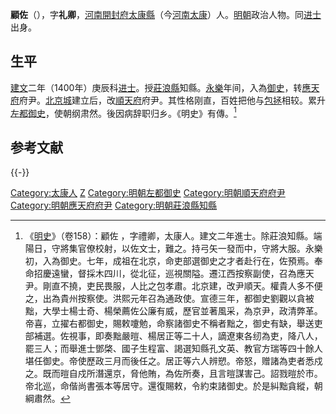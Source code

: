 {{Otheruses|other=名为顧佐的其他人物|顧佐}}
{{明清人物信息框
| 姓名 = 顧佐
| 原名 =
| 圖片名稱= Gu Zuo.png
| 圖片大小 = 220px
| 圖片說明 = 明《[[三才圖會|三才圖會]]》之顧佐像
| 最高職務 = 都察院左都御史
| 國家 = 大明
| 爵位 =
| 籍貫 = [[河南|河南]][[太康縣|太康縣]]
| 族裔 = 漢族
| 旗籍 = 
| 字號 = 
| 諡號 = 
| 出生日期 = 1376
| 出生地點 = 
| 逝世日期 = [[正统_(年号)|正統]]十一年（1446年）
| 逝世地點 = 
| 墓葬 =
| 配偶 =
| 親屬 = 
| 出身 = 
*建文二年庚辰科同進士出身
| 經歷 = 
| 著作 =
}}

'''顧佐'''（{{bd|1376年||1446年|catIdx=Gu顧}}），字'''礼卿'''，[[河南承宣布政使司|河南]][[開封府|開封府]][[太康縣|太康縣]]（今[[河南|河南]][[太康|太康]]）人。[[明朝|明朝]]政治人物。同[[进士|进士]]出身。

==生平==
[[建文|建文]]二年（1400年）庚辰科[[进士|进士]]。授[[莊浪縣|莊浪縣]]知縣。[[永乐_(明朝)|永樂]]年间，入為[[御史|御史]]，转[[應天府|應天府]]府尹。[[北京城|北京城]]建立后，改[[順天府|順天府]]府尹。其性格刚直，百姓把他与[[包拯|包拯]]相较。累升[[左都御史|左都御史]]，使朝纲肃然。後因病辞职归乡。《明史》有傳。<ref>《[[明史|明史]]》（卷158）：顧佐 ，字禮卿，太康人。建文二年進士。除莊浪知縣。端陽日，守將集官僚校射，以佐文士，難之。持弓矢一發而中，守將大服。永樂初，入為御史。七年，成祖在北京，命吏部選御史之才者赴行在，佐預焉。奉命招慶遠蠻，督採木四川，從北征，巡視關隘。遷江西按察副使，召為應天尹。剛直不撓，吏民畏服，人比之包孝肅。北京建，改尹順天。權貴人多不便之，出為貴州按察使。洪熙元年召為通政使。宣德三年，都御史劉觀以貪被黜，大學士楊士奇、楊榮薦佐公廉有威，歷官並著風采，為京尹，政清弊革。帝喜，立擢右都御史，賜敕嚔勉，命察諸御史不稱者黜之，御史有缺，舉送吏部補選。佐視事，即奏黜嚴暟、楊居正等二十人，謫遼東各纫為吏，降八人，罷三人；而舉進士鄧棨、國子生程富、謁選知縣孔文英、教官方瑞等四十餘人堪任御史。帝使歷政三月而後任之。居正等六人辨愬。帝怒，赠諸為吏者悉戍之。既而暟自戍所潛還京，脅他賄，為佐所奏，且言暟謀害己。詔戮暟於市。帝北巡，命偕尚書張本等居守。還復賜敕，令約束諸御史。於是糾黜貪縱，朝綱肅然。</ref>

==参考文献==
{{wikisource|明史/卷158}}
{{Reflist}}

{{-}}
{{start box}}
{{s-off}}
{{succession box|[[王彰_(明朝御史)|王彰]]|[[熊槩|熊槩]]|[[明朝|明朝]][[右都御史|右都御史]]|1429年}}
{{succession box|[[劉觀|劉觀]]|[[陳智|陳智]]|[[明朝|明朝]][[左都御史|左都御史]]|1430年-1436年}}
{{end box}}

{{建文二年庚辰科殿試金榜}}

{{Authority control}}

{{DEFAULTSORT:Gu顧}}
[[Category:太康人|Category:太康人]]
[[Category:顾姓|Z]]
[[Category:明朝左都御史|Category:明朝左都御史]]
[[Category:明朝順天府府尹|Category:明朝順天府府尹]]
[[Category:明朝應天府府尹|Category:明朝應天府府尹]]
[[Category:明朝莊浪縣知縣|Category:明朝莊浪縣知縣]]